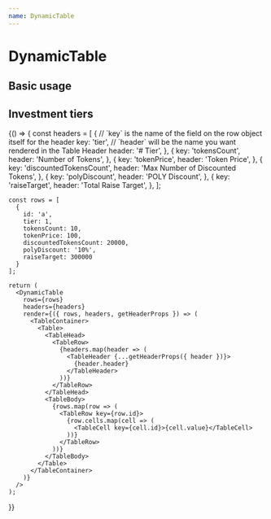 ```yaml
---
name: DynamicTable
---
```



# DynamicTable

<PropsTable of={DynamicTable} />

## Basic usage

## Investment tiers

<Playground>
  {() => {
    const headers = [
      {
        // `key` is the name of the field on the row object itself for the header
        key: 'tier',
        // `header` will be the name you want rendered in the Table Header
        header: '# Tier',
      },
      {
        key: 'tokensCount',
        header: 'Number of Tokens',
      },
      {
        key: 'tokenPrice',
        header: 'Token Price',
      },
      {
        key: 'discountedTokensCount',
        header: 'Max Number of Discounted Tokens',
      },
      {
        key: 'polyDiscount',
        header: 'POLY Discount',
      },
      {
        key: 'raiseTarget',
        header: 'Total Raise Target',
      },
    ];

    const rows = [
      {
        id: 'a',
        tier: 1,
        tokensCount: 10,
        tokenPrice: 100,
        discountedTokensCount: 20000,
        polyDiscount: '10%',
        raiseTarget: 300000
      }
    ];
    
    return (
      <DynamicTable
        rows={rows}
        headers={headers}
        render={({ rows, headers, getHeaderProps }) => (
          <TableContainer>
            <Table>
              <TableHead>
                <TableRow>
                  {headers.map(header => (
                    <TableHeader {...getHeaderProps({ header })}>
                      {header.header}
                    </TableHeader>
                  ))}
                </TableRow>
              </TableHead>
              <TableBody>
                {rows.map(row => (
                  <TableRow key={row.id}>
                    {row.cells.map(cell => (
                      <TableCell key={cell.id}>{cell.value}</TableCell>
                    ))}
                  </TableRow>
                ))}
              </TableBody>
            </Table>
          </TableContainer>
        )}
      />
    );
  }}
</Playground>
